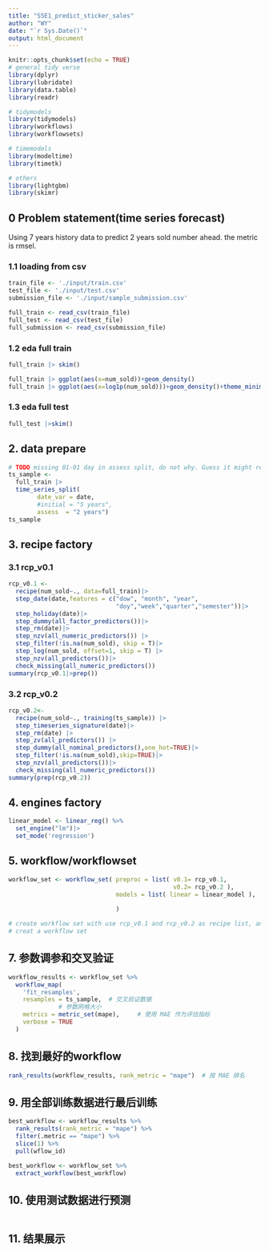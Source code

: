 ---
title: "S5E1_predict_sticker_sales"
author: "WY"
date: "`r Sys.Date()`"
output: html_document
---

```{r setup, include=FALSE}
knitr::opts_chunk$set(echo = TRUE)
# general tidy verse
library(dplyr)
library(lubridate)
library(data.table)
library(readr)

# tidymodels
library(tidymodels)
library(workflows)
library(workflowsets)

# timemodels
library(modeltime)
library(timetk)

# others
library(lightgbm)
library(skimr)
```

## 0 Problem statement(time series forecast)
Using 7 years history data to predict 2 years sold number ahead.
the metric is rmsel.

### 1.1 loading from csv
```{r}
train_file <- './input/train.csv'
test_file <- './input/test.csv'
submission_file <- './input/sample_submission.csv'

full_train <- read_csv(train_file)
full_test <- read_csv(test_file)
full_submission <- read_csv(submission_file)
```

### 1.2 eda full train
```{r}
full_train |> skim()

```
```{r}
full_train |> ggplot(aes(x=num_sold))+geom_density()
full_train |> ggplot(aes(x=log1p(num_sold)))+geom_density()+theme_minimal()

```


### 1.3 eda full test
```{r}
full_test |>skim()
```


## 2. data prepare
```{r}
# TODO missing 01-01 day in assess split, do not why. Guess it might related to timezone issue.
ts_sample <- 
  full_train |>
  time_series_split(
        date_var = date,
        #initial = "5 years",
        assess  = "2 years")
ts_sample

```

## 3. recipe factory

### 3.1 rcp_v0.1
```{r}
rcp_v0.1 <- 
  recipe(num_sold~., data=full_train)|>
  step_date(date,features = c("dow", "month", "year",
                              "doy","week","quarter","semester"))|>
  step_holiday(date)|>
  step_dummy(all_factor_predictors())|>
  step_rm(date)|>
  step_nzv(all_numeric_predictors()) |>
  step_filter(!is.na(num_sold), skip = T)|>
  step_log(num_sold, offset=1, skip = T) |>
  step_nzv(all_predictors())|>
  check_missing(all_numeric_predictors())
summary(rcp_v0.1|>prep())

```

### 3.2 rcp_v0.2
```{r}
rcp_v0.2<-
  recipe(num_sold~., training(ts_sample)) |>
  step_timeseries_signature(date)|>
  step_rm(date) |>
  step_zv(all_predictors()) |>
  step_dummy(all_nominal_predictors(),one_hot=TRUE)|>
  step_filter(!is.na(num_sold),skip=TRUE)|>
  step_nzv(all_predictors())|>
  check_missing(all_numeric_predictors())
summary(prep(rcp_v0.2))
```

## 4. engines factory
```{r}
linear_model <- linear_reg() %>%
  set_engine("lm")|>
  set_mode('regression')
```

## 5. workflow/workflowset
```{r}
workflow_set <- workflow_set( preproc = list( v0.1= rcp_v0.1,
                                              v0.2= rcp_v0.2 ),
                              models = list( linear = linear_model ),
                              
                              )

# create workflow set with use rcp_v0.1 and rcp_v0.2 as recipe list, and use linear_model as models
# creat a workflow set

```

## 7. 参数调参和交叉验证
```{r}
workflow_results <- workflow_set %>%
  workflow_map(
    'fit_resamples',
    resamples = ts_sample,  # 交叉验证数据
              # 参数网格大小
    metrics = metric_set(mape),     # 使用 MAE 作为评估指标
    verbose = TRUE
  )

```

## 8. 找到最好的workflow
```{r}
rank_results(workflow_results, rank_metric = "mape")  # 按 MAE 排名
```

## 9. 用全部训练数据进行最后训练
```{r}
best_workflow <- workflow_results %>%
  rank_results(rank_metric = "mape") %>%
  filter(.metric == "mape") %>%
  slice(1) %>%
  pull(wflow_id)

best_workflow <- workflow_set %>%
  extract_workflow(best_workflow)

```


## 10. 使用测试数据进行预测
```{r}

```

## 11. 结果展示
```{r}

```




